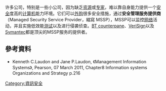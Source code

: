 许多公司，特别是一些小公司，因为缺乏[[资源|资源]]或[[专家|专家]]，难以靠自身能力提供一个[[安全|安全]]度高的[[计算机|计算机]]能力环境。它们可以[[外购|外购]]很多安全措施，通过'''安全管理服务提供商'''（Managed Security Service Provider，縮寫 MSSP），MSSP可以监控[[网络|网络]]活动，并且实施低效能[[测试|测试]]以及进行侵袭侦查。[[BT_counterpane|BT counterpane]]、[[VeriSign|VeriSign]]以及[[Symantec|Symantec]]都是顶尖的MSSP服务的提供者。

==參考資料==
<references/>
* Kenneth C.Laudon and Jane P.Laudon, 《Management Information Systems》, Pearson, 07 March 2011, Chapter8 Information systems Organizations and Strategy p.216

[[Category:資訊安全|Category:資訊安全]]
{{stub}}